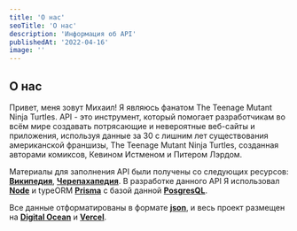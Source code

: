 ```yaml
---
title: 'О нас'
seoTitle: 'О нас'
description: 'Информация об API'
publishedAt: '2022-04-16'
image: ''
---
```


## О нас

<RestQuery request="GET" endpoint="https://ninjaturtlesapi.com/graphql" />

Привет, меня зовут Михаил!
Я являюсь фанатом The Teenage Mutant Ninja Turtles.
API - это инструмент, который помогает разработчикам во всём мире создавать потрясающие и невероятные веб-сайты и приложения,
используя данные за 30 с лишним лет существования американской франшизы, The Teenage Mutant Ninja Turtles, созданная авторами
комиксов, Кевином Истменом и Питером Лэрдом.

Материалы для заполнения API были получены со следующих ресурсов: [__Википедия__][6], [__Черепахапедия__][7].
В разработке данного API Я использовал [__Node__][0] и typeORM [__Prisma__][1] с базой данной [__PosgresQL__][2].

Все данные отформатированы в формате [__json__][3], и весь проект размещен на [__Digital Ocean__][4] и [__Vercel__][5].

[0]:('https://nodejs.org/ru/')
[1]:('https://www.prisma.io/')
[2]:('https://www.postgresql.org/')
[3]:('https://www.json.org/json-en.html')
[4]:('https://www.digitalocean.com/')
[5]:('https://vercel.com/')
[6]:('https://en.wikipedia.org/wiki/Teenage_Mutant_Ninja_Turtles')
[7]:('https://turtlepedia.fandom.com/ru/wiki/%D0%A7%D0%B5%D1%80%D0%B5%D0%BF%D0%B0%D1%85%D0%BE%D0%BF%D0%B5%D0%B4%D0%B8%D1%8F')
